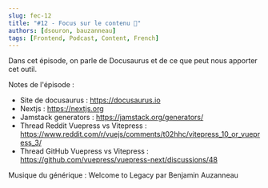 ```yaml
---
slug: fec-12
title: "#12 - Focus sur le contenu 🦖"
authors: [dsouron, bauzanneau]
tags: [Frontend, Podcast, Content, French]
---
```


Dans cet épisode, on parle de Docusaurus et de ce que peut nous apporter cet outil.

<!--truncate-->


<SpotifyEmbed href="https://open.spotify.com/embed/episode/4RnmVCWgF81g2qOtNkx5VJ" />

Notes de l'épisode :

- Site de docusaurus : https://docusaurus.io
- Nextjs : https://nextjs.org
- Jamstack generators : https://jamstack.org/generators/
- Thread Reddit Vuepress vs Vitepress : https://www.reddit.com/r/vuejs/comments/t02hhc/vitepress_10_or_vuepress_3/
- Thread GitHub Vuepress vs Vitepress : https://github.com/vuepress/vuepress-next/discussions/48

Musique du générique : Welcome to Legacy par Benjamin Auzanneau
